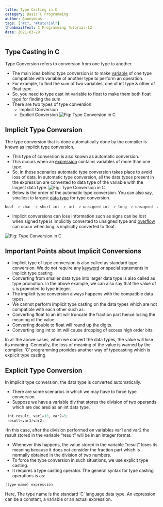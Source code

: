 ```yaml
---
title: Type Casting in C
category: Basic C Programming
author: Anonymous
tags: ["#c", "#tutorial"]
thumbnailText: C Programming Tutorial-12
date: 2021-03-20
---
```

## Type Casting in C
Type Conversion refers to conversion from one type to another.

- The main idea behind type conversion is to make [variable](https://funycode.com/variable-in-c/) of one type compatible with variable of another type to perform an operation.
- For example, to find the sum of two variables, one of int type & other of float type.
- So, you need to type cast int variable to float to make them both float type for finding the sum.
- There are two types of type conversion:
   - Implicit Conversion
   - Explicit Conversion
![ Fig: Type Conversion in C](../../assets/cPic/tc.jpg)
## Implicit Type Conversion
The type conversion that is done automatically done by the compiler is known as implicit type conversion.
- This type of conversion is also known as automatic conversion.
- This occurs when an [expression](https://www.educba.com/expression-in-c/) contains variables of more than one type.
- So, in those scenarios automatic type conversion takes place to avoid loss of data. In automatic type conversion, all the data types present
in the expression are converted to data type of the variable with the largest data type.
![ Fig: Type Conversion in C](../../assets/cPic/tcc.PNG)
- Below is the order of the automatic type conversion. You can also say, smallest to largest [data type](https://funycode.com/data-types-in-c/) for type conversion.

```js
bool -> char -> short int -> int -> unsigned int -> long -> unsigned  > long long -> float -> double -> long double
```
- Implicit conversions can lose information such as signs can be lost when signed type is implicitly converted to unsigned type and
[overflow](https://en.wikipedia.org/wiki/Integer_overflow) can occur when long is implicitly converted to float.

![ Fig: Type Conversion in C](../../assets/cPic/tc-1.png)

## Important Points about Implicit Conversions
- Implicit type of type conversion is also called as standard type conversion. We do not require any [keyword](https://en.wikipedia.org/wiki/Integer_overflow) or special statements in implicit type casting.
- Converting from smaller data type into larger data type is also called as type promotion. In the above example, we can also say that the value of s is promoted to
type integer.
- The implicit type conversion always happens with the compatible data types.
- We cannot perform implicit type casting on the data types which are not compatible with each other such as:
- Converting float to an int will truncate the fraction part hence losing the meaning of the value.
- Converting double to float will round up the digits.
- Converting long int to int will cause dropping of excess high order bits.

In all the above cases, when we convert the data types, the value will lose its meaning. Generally, the loss of meaning of the value is warned by the compiler.
‘C’ programming provides another way of typecasting which is explicit type casting.

## Explicit Type Conversion
In implicit type conversion, the data type is converted automatically.
- There are some scenarios in which we may have to force type conversion.
- Suppose we have a variable div that stores the division of two operands which are declared as an int data type.
```js
 int result, var1=10, var2=3;
 result=var1/var2;
```
-In this case, after the division performed on variables var1 and var2 the result stored in the variable “result” will be in an integer format.
- Whenever this happens, the value stored in the variable “result” loses its meaning because it does not consider the fraction part which is normally obtained in
the division of two numbers.
- To force the type conversion in such situations, we use explicit type casting.
- It requires a type casting operator. The general syntax for type casting operations is as:
```js
(type-name) expression
```
Here, The type name is the standard ‘C’ language data type. An expression can be a constant, a variable or an actual expression.
